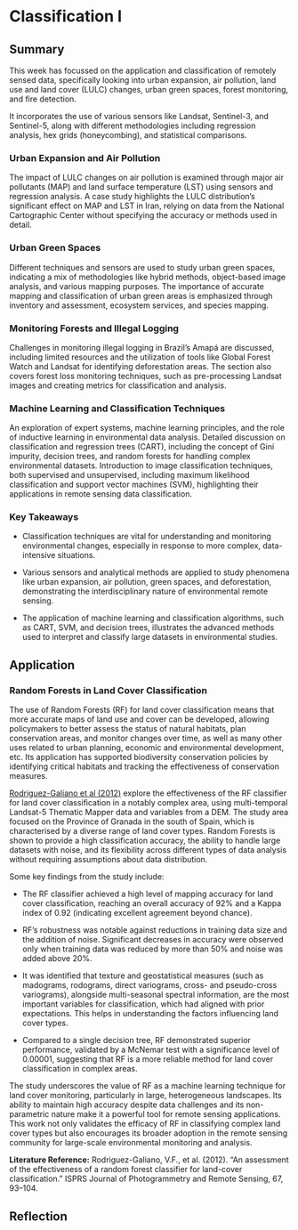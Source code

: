 # Classification I

## Summary

This week has focussed on the application and classification of remotely sensed data, specifically looking into urban expansion, air pollution, land use and land cover (LULC) changes, urban green spaces, forest monitoring, and fire detection.

It incorporates the use of various sensors like Landsat, Sentinel-3, and Sentinel-5, along with different methodologies including regression analysis, hex grids (honeycombing), and statistical comparisons.

### Urban Expansion and Air Pollution

The impact of LULC changes on air pollution is examined through major air pollutants (MAP) and land surface temperature (LST) using sensors and regression analysis. A case study highlights the LULC distribution's significant effect on MAP and LST in Iran, relying on data from the National Cartographic Center without specifying the accuracy or methods used in detail.

### Urban Green Spaces

Different techniques and sensors are used to study urban green spaces, indicating a mix of methodologies like hybrid methods, object-based image analysis, and various mapping purposes. The importance of accurate mapping and classification of urban green areas is emphasized through inventory and assessment, ecosystem services, and species mapping.

### Monitoring Forests and Illegal Logging

Challenges in monitoring illegal logging in Brazil's Amapá are discussed, including limited resources and the utilization of tools like Global Forest Watch and Landsat for identifying deforestation areas. The section also covers forest loss monitoring techniques, such as pre-processing Landsat images and creating metrics for classification and analysis.

### Machine Learning and Classification Techniques

An exploration of expert systems, machine learning principles, and the role of inductive learning in environmental data analysis. Detailed discussion on classification and regression trees (CART), including the concept of Gini impurity, decision trees, and random forests for handling complex environmental datasets. Introduction to image classification techniques, both supervised and unsupervised, including maximum likelihood classification and support vector machines (SVM), highlighting their applications in remote sensing data classification.

### Key Takeaways

-   Classification techniques are vital for understanding and monitoring environmental changes, especially in response to more complex, data-intensive situations.

-   Various sensors and analytical methods are applied to study phenomena like urban expansion, air pollution, green spaces, and deforestation, demonstrating the interdisciplinary nature of environmental remote sensing.

-   The application of machine learning and classification algorithms, such as CART, SVM, and decision trees, illustrates the advanced methods used to interpret and classify large datasets in environmental studies.

## Application

### **Random Forests in Land Cover Classification**

The use of Random Forests (RF) for land cover classification means that more accurate maps of land use and cover can be developed, allowing policymakers to better assess the status of natural habitats, plan conservation areas, and monitor changes over time, as well as many other uses related to urban planning, economic and environmental development, etc. Its application has supported biodiversity conservation policies by identifying critical habitats and tracking the effectiveness of conservation measures.

[Rodriguez-Galiano et al (2012)](https://www.sciencedirect.com/science/article/abs/pii/S0924271611001304) explore the effectiveness of the RF classifier for land cover classification in a notably complex area, using multi-temporal Landsat-5 Thematic Mapper data and variables from a DEM. The study area focused on the Province of Granada in the south of Spain, which is characterised by a diverse range of land cover types. Random Forests is shown to provide a high classification accuracy, the ability to handle large datasets with noise, and its flexibility across different types of data analysis without requiring assumptions about data distribution.

Some key findings from the study include:

-   The RF classifier achieved a high level of mapping accuracy for land cover classification, reaching an overall accuracy of 92% and a Kappa index of 0.92 (indicating excellent agreement beyond chance).

-   RF's robustness was notable against reductions in training data size and the addition of noise. Significant decreases in accuracy were observed only when training data was reduced by more than 50% and noise was added above 20%.

-   It was identified that texture and geostatistical measures (such as madograms, rodograms, direct variograms, cross- and pseudo-cross variograms), alongside multi-seasonal spectral information, are the most important variables for classification, which had aligned with prior expectations. This helps in understanding the factors influencing land cover types.

-   Compared to a single decision tree, RF demonstrated superior performance, validated by a McNemar test with a significance level of 0.00001, suggesting that RF is a more reliable method for land cover classification in complex areas.

The study underscores the value of RF as a machine learning technique for land cover monitoring, particularly in large, heterogeneous landscapes. Its ability to maintain high accuracy despite data challenges and its non-parametric nature make it a powerful tool for remote sensing applications. This work not only validates the efficacy of RF in classifying complex land cover types but also encourages its broader adoption in the remote sensing community for large-scale environmental monitoring and analysis.

**Literature Reference:** Rodriguez-Galiano, V.F., et al. (2012). "An assessment of the effectiveness of a random forest classifier for land-cover classification." ISPRS Journal of Photogrammetry and Remote Sensing, 67, 93--104.

## Reflection
